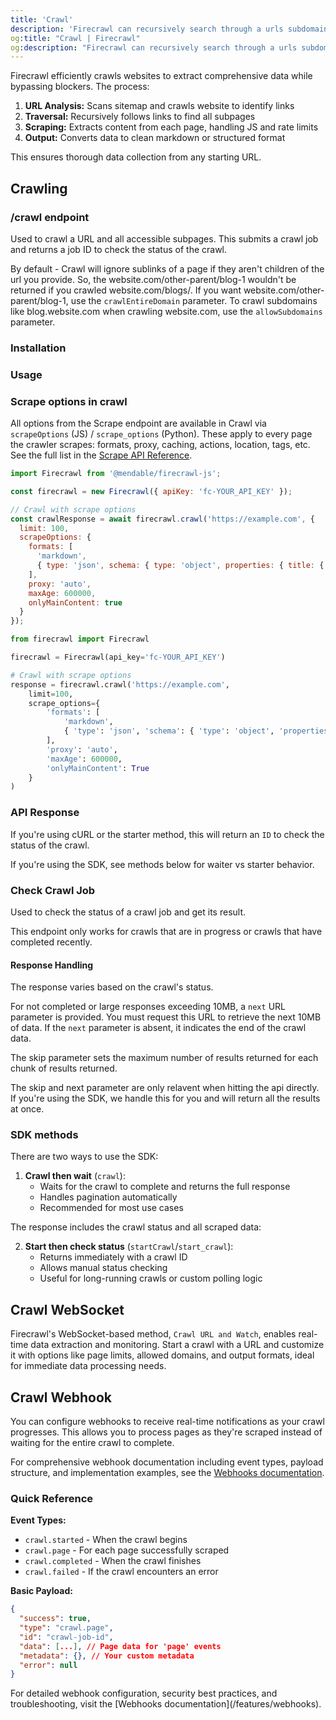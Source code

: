 ```yaml
---
title: 'Crawl'
description: 'Firecrawl can recursively search through a urls subdomains, and gather the content'
og:title: "Crawl | Firecrawl"
og:description: "Firecrawl can recursively search through a urls subdomains, and gather the content"
---
```



Firecrawl efficiently crawls websites to extract comprehensive data while bypassing blockers. The process:

1. **URL Analysis:** Scans sitemap and crawls website to identify links
2. **Traversal:** Recursively follows links to find all subpages
3. **Scraping:** Extracts content from each page, handling JS and rate limits
4. **Output:** Converts data to clean markdown or structured format

This ensures thorough data collection from any starting URL.


## Crawling


### /crawl endpoint

Used to crawl a URL and all accessible subpages. This submits a crawl job and returns a job ID to check the status of the crawl.


<Warning>By default - Crawl will ignore sublinks of a page if they aren't children of the url you provide. So, the website.com/other-parent/blog-1 wouldn't be returned if you crawled website.com/blogs/. If you want website.com/other-parent/blog-1, use the `crawlEntireDomain` parameter. To crawl subdomains like blog.website.com when crawling website.com, use the `allowSubdomains` parameter.</Warning>


### Installation 

<CodeGroup>

<InstallationPython />
<InstallationNode />
 

</CodeGroup>

### Usage

<CodeGroup>

<CrawlPython />
<CrawlNode />
<CrawlCURL />

</CodeGroup>

### Scrape options in crawl

All options from the Scrape endpoint are available in Crawl via `scrapeOptions` (JS) / `scrape_options` (Python). These apply to every page the crawler scrapes: formats, proxy, caching, actions, location, tags, etc. See the full list in the [Scrape API Reference](https://docs.firecrawl.dev/api-reference/v2-endpoint/scrape).

<CodeGroup>

```js Node
import Firecrawl from '@mendable/firecrawl-js';

const firecrawl = new Firecrawl({ apiKey: 'fc-YOUR_API_KEY' });

// Crawl with scrape options
const crawlResponse = await firecrawl.crawl('https://example.com', {
  limit: 100,
  scrapeOptions: {
    formats: [
      'markdown',
      { type: 'json', schema: { type: 'object', properties: { title: { type: 'string' } } } }
    ],
    proxy: 'auto',
    maxAge: 600000,
    onlyMainContent: true
  }
});
```

```python Python
from firecrawl import Firecrawl

firecrawl = Firecrawl(api_key='fc-YOUR_API_KEY')

# Crawl with scrape options
response = firecrawl.crawl('https://example.com',
    limit=100,
    scrape_options={
        'formats': [
            'markdown',
            { 'type': 'json', 'schema': { 'type': 'object', 'properties': { 'title': { 'type': 'string' } } } }
        ],
        'proxy': 'auto',
        'maxAge': 600000,
        'onlyMainContent': True
    }
)
```

</CodeGroup>

### API Response

If you're using cURL or the starter method, this will return an `ID` to check the status of the crawl.

<Note>If you're using the SDK, see methods below for waiter vs starter behavior.</Note>

<StartCrawlOutput />

### Check Crawl Job

Used to check the status of a crawl job and get its result.

<Note>This endpoint only works for crawls that are in progress or crawls that have completed recently. </Note>


<CodeGroup>

<CheckCrawlJobPython />
<CheckCrawlJobNode />
<CheckCrawlJobCURL />

</CodeGroup>

#### Response Handling

The response varies based on the crawl's status.

For not completed or large responses exceeding 10MB, a `next` URL parameter is provided. You must request this URL to retrieve the next 10MB of data. If the `next` parameter is absent, it indicates the end of the crawl data.

The skip parameter sets the maximum number of results returned for each chunk of results returned. 

<Info>
The skip and next parameter are only relavent when hitting the api directly. If you're using the SDK, we handle this for you and will return all the results at once.
</Info>


<CodeGroup>
  <CheckCrawlJobOutputScraping />
  <CheckCrawlJobOutputCompleted />
</CodeGroup>

### SDK methods

There are two ways to use the SDK:

1. **Crawl then wait** (`crawl`):
   - Waits for the crawl to complete and returns the full response
   - Handles pagination automatically
   - Recommended for most use cases

<CodeGroup>
  <PythonCrawlExample />
  <NodeCrawlExample />
</CodeGroup>

The response includes the crawl status and all scraped data:

<CodeGroup>
  <PythonCrawlExampleResponse />
  <NodeCrawlExampleResponse />
</CodeGroup>

2. **Start then check status** (`startCrawl`/`start_crawl`):
   - Returns immediately with a crawl ID
   - Allows manual status checking
   - Useful for long-running crawls or custom polling logic

<CodeGroup>
  <StartCrawlPython />
  <StartCrawlNode />
  <StartCrawlCURL />
</CodeGroup>

## Crawl WebSocket

Firecrawl's WebSocket-based method, `Crawl URL and Watch`, enables real-time data extraction and monitoring. Start a crawl with a URL and customize it with options like page limits, allowed domains, and output formats, ideal for immediate data processing needs.

<CodeGroup>
  <CrawlWebSocketPython />
  <CrawlWebSocketNode />
</CodeGroup>

## Crawl Webhook

You can configure webhooks to receive real-time notifications as your crawl progresses. This allows you to process pages as they're scraped instead of waiting for the entire crawl to complete.

<CrawlWebhookCURL />

For comprehensive webhook documentation including event types, payload structure, and implementation examples, see the [Webhooks documentation](/features/webhooks).

### Quick Reference

**Event Types:**
- `crawl.started` - When the crawl begins
- `crawl.page` - For each page successfully scraped  
- `crawl.completed` - When the crawl finishes
- `crawl.failed` - If the crawl encounters an error

**Basic Payload:**
```json
{
  "success": true,
  "type": "crawl.page",
  "id": "crawl-job-id",
  "data": [...], // Page data for 'page' events
  "metadata": {}, // Your custom metadata
  "error": null
}
```

<Note>
For detailed webhook configuration, security best practices, and troubleshooting, visit the [Webhooks documentation](/features/webhooks).
</Note>

